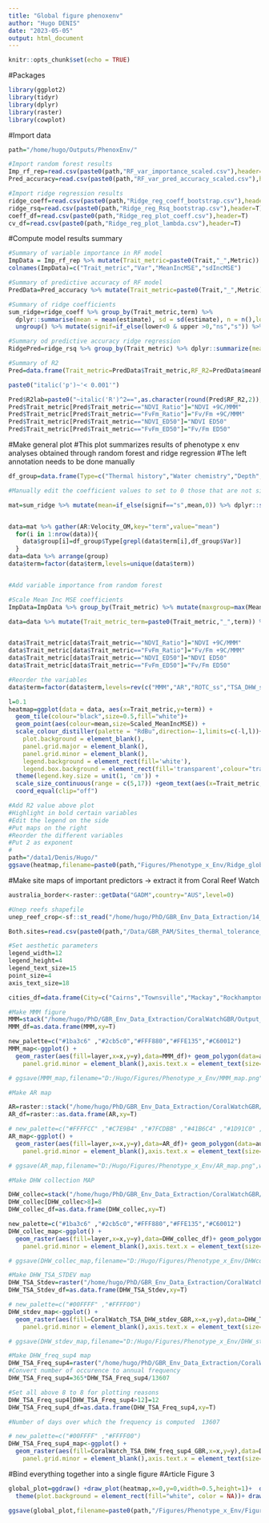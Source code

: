 ```yaml
---
title: "Global figure phenoxenv"
author: "Hugo DENIS"
date: "2023-05-05"
output: html_document
---
```


```r
knitr::opts_chunk$set(echo = TRUE)
```

#Packages
```r
library(ggplot2)
library(tidyr)
library(dplyr)
library(raster)
library(cowplot)
```

#Import data
```r
path="/home/hugo/Outputs/PhenoxEnv/"

#Import random forest results
Imp_rf_rep=read.csv(paste0(path,"RF_var_importance_scaled.csv"),header=T)
Pred_accuracy=read.csv(paste0(path,"RF_var_pred_accuracy_scaled.csv"),header=T)

#Import ridge regression results 
ridge_coeff=read.csv(paste0(path,"Ridge_reg_coeff_bootstrap.csv"),header=T)
ridge_rsq=read.csv(paste0(path,"Ridge_reg_Rsq_bootstrap.csv"),header=T)
coeff_df=read.csv(paste0(path,"Ridge_reg_plot_coeff.csv"),header=T)
cv_df=read.csv(paste0(path,"Ridge_reg_plot_lambda.csv"),header=T)

```

#Compute model results summary
```r
#Summary of variable importance in RF model
ImpData = Imp_rf_rep %>% mutate(Trait_metric=paste0(Trait,"_",Metric)) %>% group_by(Trait_metric,Variable) %>% dplyr::summarize(mean=mean(Varimp),sd=sd(Varimp)) 
colnames(ImpData)=c("Trait_metric","Var","MeanIncMSE","sdIncMSE")

#Summary of predictive accuracy of RF model
PredData=Pred_accuracy %>% mutate(Trait_metric=paste0(Trait,"_",Metric)) %>% group_by(Trait_metric) %>% dplyr::summarize(meanR2=mean(R2_test),sdR2=sd(R2_test),meanR2_adj=mean(R2_test.adj),sdR2_adj=sd(R2_test.adj)) 

#Summary of ridge coefficients
sum_ridge=ridge_coeff %>% group_by(Trait_metric,term) %>%
  dplyr::summarise(mean = mean(estimate), sd = sd(estimate), n = n(),lower=Rmisc::CI(estimate, ci=0.95)[3],upper=Rmisc::CI(estimate, ci=0.95)[1],q1=quantile(estimate)[2],q3=quantile(estimate)[4],median=median(estimate),IQ=q3-q1,min=q1-1.5*IQ,max=q3+1.5*IQ) %>%
  ungroup() %>% mutate(signif=if_else(lower<0 & upper >0,"ns","s")) %>% subset(term !="(Intercept)")

#Summary od predictive accuracy ridge regression
RidgePred=ridge_rsq %>% group_by(Trait_metric) %>% dplyr::summarize(meanR2=mean(Rsq_test),sdR2=sd(Rsq_test))

#Summary of R2
Pred=data.frame(Trait_metric=PredData$Trait_metric,RF_R2=PredData$meanR2,RR_R2=RidgePred$meanR2)

paste0("italic('p')~'< 0.001'")

Pred$R2lab=paste0("~italic('R')^2==",as.character(round(Pred$RF_R2,2)),"/",as.character(round(Pred$RR_R2,2)))
Pred$Trait_metric[Pred$Trait_metric=="NDVI_Ratio"]="NDVI +9C/MMM"
Pred$Trait_metric[Pred$Trait_metric=="FvFm_Ratio"]="Fv/Fm +9C/MMM"
Pred$Trait_metric[Pred$Trait_metric=="NDVI_ED50"]="NDVI ED50"
Pred$Trait_metric[Pred$Trait_metric=="FvFm_ED50"]="Fv/Fm ED50"
```

#Make general plot 
#This plot summarizes results of phenotype x env analyses obtained through random forest and ridge regression
#The left annotation needs to be done manually 
```r
df_group=data.frame(Type=c("Thermal history","Water chemistry","Depth","Clouds","Pig","Hydro"),Var=c("AR,ROTC_ss,TSA_DHW_stdev,DHW_freq_sup4,DHW_collection,DHW_freq_sup4_1year,MMM","Turbidity","Depth","CF30a","Health.score","Velocity_OM"))

#Manually edit the coefficient values to set to 0 those that are not singificantly different from 0 

mat=sum_ridge %>% mutate(mean=if_else(signif=="s",mean,0)) %>% dplyr::select(Trait_metric,term,mean) %>% pivot_wider(names_from="term",values_from="mean") 


data=mat %>% gather(AR:Velocity_OM,key="term",value="mean")
  for(i in 1:nrow(data)){
    data$group[i]=df_group$Type[grepl(data$term[i],df_group$Var)]
  }
data=data %>% arrange(group)
data$term=factor(data$term,levels=unique(data$term))


#Add variable importance from random forest

#Scale Mean Inc MSE coefficients
ImpData=ImpData %>% group_by(Trait_metric) %>% mutate(maxgroup=max(MeanIncMSE),mingroup=min(MeanIncMSE)) %>% ungroup() %>% mutate(meanMSE=mean(MeanIncMSE),Scaled_MeanIncMSE=meanMSE*(MeanIncMSE-mingroup)/(maxgroup-mingroup)) 

data=data %>% mutate(Trait_metric_term=paste0(Trait_metric,"_",term)) %>% merge(ImpData %>% mutate(Trait_metric_term=paste0(Trait_metric,"_",Var)) %>% ungroup() %>% dplyr::select(c(Trait_metric_term,Scaled_MeanIncMSE)),by="Trait_metric_term")


data$Trait_metric[data$Trait_metric=="NDVI_Ratio"]="NDVI +9C/MMM"
data$Trait_metric[data$Trait_metric=="FvFm_Ratio"]="Fv/Fm +9C/MMM"
data$Trait_metric[data$Trait_metric=="NDVI_ED50"]="NDVI ED50"
data$Trait_metric[data$Trait_metric=="FvFm_ED50"]="Fv/Fm ED50"

#Reorder the variables
data$term=factor(data$term,levels=rev(c("MMM","AR","ROTC_ss","TSA_DHW_stdev","DHW_freq_sup4","DHW_collection","DHW_freq_sup4_1year","CF30a","Turbidity","Velocity_OM","Depth","Health.score")))

l=0.1
heatmap=ggplot(data = data, aes(x=Trait_metric,y=term)) + 
  geom_tile(colour="black",size=0.5,fill="white")+
  geom_point(aes(colour=mean,size=Scaled_MeanIncMSE)) +
  scale_colour_distiller(palette = "RdBu",direction=-1,limits=c(-l,l))+ theme_void()+ labs(x="",y="",colour="Ridge regression\nStandardized \nCoefficients",size="Random Forest\nVar Importance\n(Mean Inc MSE)")+ theme(rect = element_rect(fill = "transparent",colour="transparent"),panel.background = element_rect(fill='white'), 
    plot.background = element_blank(), 
    panel.grid.major = element_blank(), 
    panel.grid.minor = element_blank(), 
    legend.background = element_rect(fill='white'),
    legend.box.background = element_rect(fill='transparent',colour="transparent"),axis.text.x=element_text(size=17,color="black",angle=90,vjust=0.5,hjust=0.99),axis.text.y=element_text(size=17,color="black",angle=0,hjust=0.99,vjust=1),axis.title.x = element_text(size=20,color="black"),legend.title = element_text(size=20,color="black"),legend.text = element_text(size=20,color="black"),legend.position = "right",plot.margin = ggplot2::margin(t=3,r=1,b=1,l=1, "cm"),legend.margin=unit(1.5,"cm")) +
  theme(legend.key.size = unit(1, 'cm')) +
  scale_size_continuous(range = c(5,17)) +geom_text(aes(x=Trait_metric,y=13,label=R2lab,fontface=2),data=Pred,angle=45,size=7,hjust=0.2,parse = TRUE) +
  coord_equal(clip="off")

#Add R2 value above plot
#Highlight in bold certain variables
#Edit the legend on the side 
#Put maps on the right 
#Reorder the different variables 
#Put 2 as exponent
# 
path="/data1/Denis/Hugo/"
ggsave(heatmap,filename=paste0(path,"Figures/Phenotype_x_Env/Ridge_global_plot_v3.png"),width=16,height=14,dpi=320)
```

#Make site maps of important predictors -> extract it from Coral Reef Watch 
```r
australia_border<-raster::getData("GADM",country="AUS",level=0)

#Unep reefs shapefile
unep_reef_crop<-sf::st_read("/home/hugo/PhD/GBR_Env_Data_Extraction/14_001_WCMC008_CoralReefs2018_v4_1/Custom_data/unep_reefs_cropped.shp")

Both.sites=read.csv(paste0(path,"/Data/GBR_PAM/Sites_thermal_tolerance_summary_v2.csv"),header=T)

#Set aesthetic parameters
legend_width=12
legend_height=4
legend_text_size=15
point_size=4
axis_text_size=18

cities_df=data.frame(City=c("Cairns","Townsville","Mackay","Rockhampton"),Lon=c(145.754120,146.816956,149.186813,150.511673),Lat=c(-16.925491,-19.258965,-21.144337,-23.375000),vjust=c(-0.4,-0.4,-0.4,+0.4),hjust=c(0.6,0,0.1,0))

#Make MMM figure
MMM=stack("/home/hugo/PhD/GBR_Env_Data_Extraction/CoralWatchGBR/Output_metrics/CoralWatch_MMM_GBR.nc")
MMM_df=as.data.frame(MMM,xy=T)

new_palette=c("#1ba3c6" ,"#2cb5c0","#FFF880","#FFE135","#C60012") 
MMM_map<-ggplot() +  
  geom_raster(aes(fill=layer,x=x,y=y),data=MMM_df)+ geom_polygon(data=australia_border, aes(long,lat,group=group),fill="grey",colour="black") + geom_sf(data = unep_reef_crop['LAYER_NAME'],fill="grey") + coord_sf(xlim=c(145,153),ylim=c(-24.5,-14),expand=F)+ theme(legend.position="bottom",panel.border = element_rect(colour = "black", fill=NA, size=0.5),panel.background = element_rect(fill ="transparent"),panel.grid.major = element_blank(),
    panel.grid.minor = element_blank(),axis.text.x = element_text(size=axis_text_size,color="black"),axis.text.y=element_text(size=axis_text_size,color="black"),axis.title.x = element_text(size=20,color="black"),axis.title.y = element_text(size=20,color="black"),legend.title=element_text(size=legend_text_size,vjust=0.9),legend.text=element_text(size=legend_text_size),plot.margin=margin(t = 10, r = 5, b = 5, l = 5, unit = "pt"),legend.key.height = unit(legend_height,"mm"),legend.key.width = unit(legend_width,"mm"),legend.margin=margin(-15, 0, 0, 0)) + geom_point(data=Both.sites,aes(x=Lon,y=Lat),fill="white",size=point_size,shape=21, color="black")+ labs(x="",y="",fill="MMM") +scale_fill_gradientn(colours = new_palette,limits=c(26.5,29),breaks=c(27,28,29))+ scale_x_discrete(breaks=c(145,149,153)) + geom_point(data=cities_df,aes(x=Lon,y=Lat),fill="black",size=point_size,shape=22, color="black") + geom_text(size=6.5,aes(x=Lon+hjust,y=Lat+vjust,label=City),data=cities_df)

# ggsave(MMM_map,filename="D:/Hugo/Figures/Phenotype_x_Env/MMM_map.png",width=16,height=14,dpi=320)

#Make AR map

AR=raster::stack("/home/hugo/PhD/GBR_Env_Data_Extraction/CoralWatchGBR/Output_metrics/CoralWatch_AR_GBR.nc")
AR_df=raster::as.data.frame(AR,xy=T)

# new_palette=c("#FFFFCC" ,"#C7E9B4" ,"#7FCDBB" ,"#41B6C4" ,"#1D91C0" ,"#225EA8" ,"#0C2C84") 
AR_map<-ggplot() +  
  geom_raster(aes(fill=layer,x=x,y=y),data=AR_df)+ geom_polygon(data=australia_border, aes(long,lat,group=group),fill="grey",colour="black") + geom_sf(data = unep_reef_crop['LAYER_NAME'],fill="grey") + coord_sf(xlim=c(145,153),ylim=c(-24.5,-14),expand=F)+ theme(legend.position="bottom",panel.border = element_rect(colour = "black", fill=NA, size=0.5),panel.background = element_rect(fill ="transparent"),panel.grid.major = element_blank(),
    panel.grid.minor = element_blank(),axis.text.x = element_text(size=axis_text_size,color="black"),axis.text.y=element_text(size=axis_text_size,color="black"),axis.title.x = element_text(size=20,color="black"),axis.title.y = element_text(size=20,color="black"),legend.title=element_text(size=legend_text_size,vjust=0.9),legend.text=element_text(size=legend_text_size),plot.margin=margin(t = 10, r = 5, b = 5, l = 5, unit = "pt"),legend.key.height = unit(legend_height,"mm"),legend.key.width = unit(legend_width,"mm"),legend.margin=margin(-15, 0, 0, 0)) + geom_point(data=Both.sites,aes(x=Lon,y=Lat),fill="white",size=point_size,shape=21, color="black")+ labs(x="",y="",fill="AR") +scale_fill_gradientn(colours = new_palette,limits=c(4,11),breaks=c(4,6,8,10)) + scale_x_discrete(breaks=c(145,149,153))+ geom_point(data=cities_df,aes(x=Lon,y=Lat),fill="black",size=point_size,shape=22, color="black") + geom_text(size=6.5,aes(x=Lon+hjust,y=Lat+vjust,label=City),data=cities_df)

# ggsave(AR_map,filename="D:/Hugo/Figures/Phenotype_x_Env/AR_map.png",width=16,height=14,dpi=320)

#Make DHW collection MAP 

DHW_collec=stack("/home/hugo/PhD/GBR_Env_Data_Extraction/CoralWatchGBR/Output_metrics/CoralWatch_DHW_collection_GBR.nc")
DHW_collec[DHW_collec>8]=8
DHW_collec_df=as.data.frame(DHW_collec,xy=T)

new_palette=c("#1ba3c6" ,"#2cb5c0","#FFF880","#FFE135","#C60012") 
DHW_collec_map<-ggplot() +  
  geom_raster(aes(fill=layer,x=x,y=y),data=DHW_collec_df)+ geom_polygon(data=australia_border, aes(long,lat,group=group),fill="grey",colour="black") + geom_sf(data = unep_reef_crop['LAYER_NAME'],fill="grey") + coord_sf(xlim=c(145,153),ylim=c(-24.5,-14),expand=F)+ theme(legend.position="bottom",panel.border = element_rect(colour = "black", fill=NA, size=0.5),panel.background = element_rect(fill ="transparent"),panel.grid.major = element_blank(),
    panel.grid.minor = element_blank(),axis.text.x = element_text(size=axis_text_size,color="black"),axis.text.y=element_text(size=axis_text_size,color="black"),axis.title.x = element_text(size=20,color="black"),axis.title.y = element_text(size=20,color="black"),legend.title=element_text(size=legend_text_size,vjust=0.9),legend.text=element_text(size=legend_text_size),plot.margin=margin(t = 10, r = 5, b = 5, l = 5, unit = "pt"),legend.key.height = unit(legend_height,"mm"),legend.key.width = unit(legend_width,"mm"),legend.margin=margin(-15, 0, 0, 0)) + geom_point(data=Both.sites,aes(x=Lon,y=Lat),fill="white",size=point_size,shape=21, color="black")+ labs(x="",y="",fill="DHW\n2022/03/10") +scale_fill_gradientn(colours = new_palette,limits=c(0,8),breaks=c(2,4,6,8),labels=c(2,4,6,">8")) + scale_x_discrete(breaks=c(145,149,153))+ geom_point(data=cities_df,aes(x=Lon,y=Lat),fill="black",size=point_size,shape=22, color="black") + geom_text(size=6.5,aes(x=Lon+hjust,y=Lat+vjust,label=City),data=cities_df)

# ggsave(DHW_collec_map,filename="D:/Hugo/Figures/Phenotype_x_Env/DHWcollec_map.png",width=16,height=14,dpi=320)

#Make DHW_TSA_STDEV map
DHW_TSA_Stdev=raster("/home/hugo/PhD/GBR_Env_Data_Extraction/CoralWatchGBR/Output_metrics/CoralWatch_TSA_DHW_stdev_GBR.tif")
DHW_TSA_Stdev_df=as.data.frame(DHW_TSA_Stdev,xy=T)

# new_palette=c("#00FFFF" ,"#FFFF00") 
DHW_stdev_map<-ggplot() +  
  geom_raster(aes(fill=CoralWatch_TSA_DHW_stdev_GBR,x=x,y=y),data=DHW_TSA_Stdev_df)+ geom_polygon(data=australia_border, aes(long,lat,group=group),fill="grey",colour="black") + geom_sf(data = unep_reef_crop['LAYER_NAME'],fill="grey") + coord_sf(xlim=c(145,153),ylim=c(-24.5,-14),expand=F)+ theme(legend.position="bottom",panel.border = element_rect(colour = "black", fill=NA, linewidth=0.5),panel.background = element_rect(fill ="transparent"),panel.grid.major = element_blank(),
    panel.grid.minor = element_blank(),axis.text.x = element_text(size=axis_text_size,color="black"),axis.text.y=element_text(size=axis_text_size,color="black"),axis.title.x = element_text(size=20,color="black"),axis.title.y = element_text(size=20,color="black"),legend.title=element_text(size=legend_text_size,vjust=0.9),legend.text=element_text(size=legend_text_size),plot.margin=margin(t = 10, r = 5, b = 5, l = 5, unit = "pt"),legend.key.height = unit(legend_height,"mm"),legend.key.width = unit(legend_width,"mm"),legend.margin=margin(-15, 0, 0, 0)) + geom_point(data=Both.sites,aes(x=Lon,y=Lat),fill="white",size=point_size,shape=21, color="black")+ labs(x="",y="",fill="DHW\nTSA stdev") +scale_fill_gradientn(colours = new_palette,limits=c(0,2.5),breaks=c(0.5,1,1.5,2)) + scale_x_discrete(breaks=c(145,149,153))+ geom_point(data=cities_df,aes(x=Lon,y=Lat),fill="black",size=point_size,shape=22, color="black") + geom_text(size=6.5,aes(x=Lon+hjust,y=Lat+vjust,label=City),data=cities_df)

# ggsave(DHW_stdev_map,filename="D:/Hugo/Figures/Phenotype_x_Env/DHW_stdev_map.png",width=16,height=14,dpi=320)

#Make DHW_freq_sup4 map
DHW_TSA_Freq_sup4=raster("/home/hugo/PhD/GBR_Env_Data_Extraction/CoralWatchGBR/Output_metrics/CoralWatch_TSA_DHW_freq_sup4_GBR.tif")
#Convert number of occurence to annual frequency  
DHW_TSA_Freq_sup4=365*DHW_TSA_Freq_sup4/13607

#Set all above 8 to 8 for plotting reasons 
DHW_TSA_Freq_sup4[DHW_TSA_Freq_sup4>12]=12 
DHW_TSA_Freq_sup4_df=as.data.frame(DHW_TSA_Freq_sup4,xy=T)

#Number of days over which the frequency is computed  13607

# new_palette=c("#00FFFF" ,"#FFFF00") 
DHW_TSA_Freq_sup4_map<-ggplot() +  
  geom_raster(aes(fill=CoralWatch_TSA_DHW_freq_sup4_GBR,x=x,y=y),data=DHW_TSA_Freq_sup4_df)+ geom_polygon(data=australia_border, aes(long,lat,group=group),fill="grey",colour="black") + geom_sf(data = unep_reef_crop['LAYER_NAME'],fill="grey") + coord_sf(xlim=c(145,153),ylim=c(-24.5,-14),expand=F)+ theme(legend.position="bottom",panel.border = element_rect(colour = "black", fill=NA, linewidth=0.5),panel.background = element_rect(fill ="transparent"),panel.grid.major = element_blank(),
    panel.grid.minor = element_blank(),axis.text.x = element_text(size=axis_text_size,color="black"),axis.text.y=element_text(size=axis_text_size,color="black"),axis.title.x = element_text(size=20,color="black"),axis.title.y = element_text(size=20,color="black"),legend.title=element_text(size=legend_text_size,vjust=0.9),legend.text=element_text(size=legend_text_size),plot.margin=margin(t = 10, r = 5, b = 5, l = 5, unit = "pt"),legend.key.height = unit(legend_height,"mm"),legend.key.width = unit(legend_width,"mm"),legend.margin=margin(-15, 0, 0, 0)) + geom_point(data=Both.sites,aes(x=Lon,y=Lat),fill="white",size=point_size,shape=21, color="black")+ labs(x="",y="",fill="DHW>4\nFrequency") +scale_fill_gradientn(colours = new_palette,limits=c(0,12),breaks=c(4,8,12),labels=c(4,8,">12")) + scale_x_discrete(breaks=c(145,149,153))+ geom_point(data=cities_df,aes(x=Lon,y=Lat),fill="black",size=point_size,shape=22, color="black") + geom_text(size=6.5,aes(x=Lon+hjust,y=Lat+vjust,label=City),data=cities_df)
```

#Bind everything together into a single figure
#Article Figure 3
```r

global_plot=ggdraw() +draw_plot(heatmap,x=0,y=0,width=0.5,height=1)+  draw_plot(MMM_map,x=0.47,y=0.5,width=0.25,height=0.5) +  draw_plot(AR_map,x=0.47,y=0,width=0.25,height=0.5)+  draw_plot(DHW_collec_map,x=0.72,y=0.5,width=0.25,height=0.5)+  draw_plot(DHW_TSA_Freq_sup4_map,x=0.72,y=0,width=0.25,height=0.5)+ 
  theme(plot.background = element_rect(fill="white", color = NA))+ draw_plot_label(label=c("a", "b","c","d","e"),x=c(0.05,0.465,0.465,0.715,0.715),c(1, 1,0.5,1,0.5),size = 30)

ggsave(global_plot,filename=paste0(path,"/Figures/Phenotype_x_Env/Figure_5_v4.png"),width=18.5,height=12,dpi=400)
```


